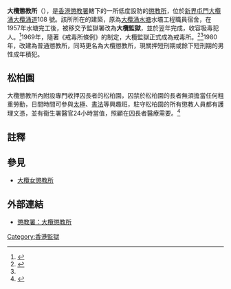 {{distinguish|大欖女懲教所}}
'''大欖懲教所'''（{{lang-en|Tai Lam Correctional Institution}}），是[[香港|香港]][[懲教署|懲教署]]轄下的一所低度設防的[[懲教所|懲教所]]，位於[[新界|新界]][[屯門|屯門]][[大欖涌|大欖涌]][[大欖涌道|大欖涌道]]108 號。該所所在的建築，原為[[大欖涌水塘|大欖涌水塘]]水壩工程職員宿舍，在1957年水塘完工後，被移交予監獄署改為'''大欖監獄'''，並於翌年完成，收容吸毒犯人。<ref name="何仲詩">{{cite book |author1=何仲詩 |title=風雲背後──香港監獄私人檔案 |date=2008-03-13 |publisher=紅出版（藍天圖書） |location=香港 |isbn=9789628980505 |accessdate=2020-02-23}}</ref>{{Rp|16}}1969年，隨著《戒毒所條例》的制定，大欖監獄正式成為戒毒所。<ref>{{cite web |title=懲教署歷史：五十年代至九十年代 |url=https://www.csd.gov.hk/tc_chi/about/about_history/abt_his_1950.html |website=香港懲教署 |accessdate=2020-02-23 |archive-date=2019-10-30 |archive-url=https://web.archive.org/web/20191030031006/https://www.csd.gov.hk/tc_chi/about/about_history/abt_his_1950.html |dead-url=no }}</ref><ref name="何仲詩"/>{{Rp|25}}1980年，改建為普通懲教所，同時更名為大欖懲教所，現關押短刑期或餘下短刑期的男性成年積犯。

==松柏園==
大欖懲教所內附設專門收押囚長者的松柏園，囚禁於松柏園的長者無須擔當任何粗重勞動，日間時間可參與[[太極|太極]]、[[書法|書法]]等興趣班，駐守松柏園的所有懲教人員都有護理文憑，並有衞生署醫官24小時當值，照顧在囚長者醫療需要。<ref>{{Cite web |url=http://www.hkcna.hk/content/2015/0216/341303.shtml |title=港囚現老齡化 長者懲教所推人性化管理(香港新聞網) |accessdate=2019-05-31 |archive-date=2019-05-31 |archive-url=https://web.archive.org/web/20190531133423/http://www.hkcna.hk/content/2015/0216/341303.shtml |dead-url=no }}</REF>

==註釋==
{{reflist}}

==參見==
*[[大欖女懲教所|大欖女懲教所]]

==外部連結==
* [http://www.csd.gov.hk/tc_chi/facility/facility_ind/ins_nt_tlci.html 懲教署：大欖懲教所]{{Wayback|url=http://www.csd.gov.hk/tc_chi/facility/facility_ind/ins_nt_tlci.html |date=20170413154412 }}
{{香港懲教設施}}
{{香港政府宿舍}}
[[Category:香港監獄|Category:香港監獄]]